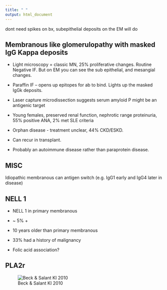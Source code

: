 ---
title: " "
output: html_document
---
dont need spikes on bx, subepithelial deposits on the EM will do

## Membranous like glomerulopathy with masked IgG Kappa deposits

-   Light microscopy = classic MN, 25% proliferative changes. Routine Negative IF. But on EM you can see the sub epithelial, and mesangial changes.

-   Paraffin IF – opens up epitopes for ab to bind. Lights up the masked IgGk deposits.
-   Laser capture microdissection suggests serum amyloid P might be an antigenic target
-   Young females, preserved renal function, nephrotic range proteinuria, 55% positive ANA, 2% met SLE criteria
-   Orphan disease - treatment unclear, 44% CKD/ESKD.
-   Can recur in transplant.
-   Probably an autoimmune disease rather than paraprotein disease.

## MISC

Idiopathic membranous can antigen switch (e.g. IgG1 early and IgG4 later in disease)

## NELL 1

-   NELL 1 in primary membranous

-   \~ 5% +

-   10 years older than primary membranous

-   33% had a history of malignancy

-   Folic acid association? 

## PLA2r
![Beck & Salant KI 2010](images/MN_Beck and Salant KI 2010.png)





